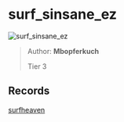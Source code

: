 
# surf_sinsane_ez

![surf_sinsane_ez](https://raw.githubusercontent.com/Sayt123/SurfMapPics/Maps-and-bonuses/csgo/surf_sinsane_ez.jpg)

> Author: **Mbopferkuch**
>
> Tier 3

## Records

[surfheaven](https://surfheaven.eu/map/surf_sinsane_ez)
